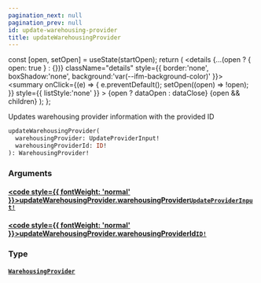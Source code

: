 ```yaml
---
pagination_next: null
pagination_prev: null
id: update-warehousing-provider
title: updateWarehousingProvider
---
```









  const [open, setOpen] = useState(startOpen);
  return (
    <details {...(open ? { open: true } : {})} className="details" style={{ border:'none', boxShadow:'none', background:'var(--ifm-background-color)' }}>
      <summary
        onClick={(e) => {
          e.preventDefault();
          setOpen((open) => !open);
        }}
        style={{ listStyle:'none' }}
      >
      {open ? dataOpen : dataClose}
      </summary>
      {open && children}
    </details>
  );
};








Updates warehousing provider information with the provided ID


```graphql
updateWarehousingProvider(
  warehousingProvider: UpdateProviderInput!
  warehousingProviderId: ID!
): WarehousingProvider!
```




### Arguments

#### [<code style={{ fontWeight: 'normal' }}>updateWarehousingProvider.<b>warehousingProvider</b></code>](#)<Bullet />[`UpdateProviderInput!`](/schema/types/inputs/update-provider-input.mdx) <Badge class="badge badge--secondary" text="non-null"/> <Badge class="badge badge--secondary" text="input"/> 



#### [<code style={{ fontWeight: 'normal' }}>updateWarehousingProvider.<b>warehousingProviderId</b></code>](#)<Bullet />[`ID!`](/schema/types/scalars/id.mdx) <Badge class="badge badge--secondary" text="non-null"/> <Badge class="badge badge--secondary" text="scalar"/> 



### Type

#### [`WarehousingProvider`](/schema/types/objects/warehousing-provider.mdx) <Badge class="badge badge--secondary" text="object"/> 







